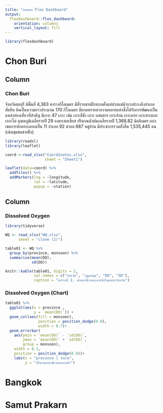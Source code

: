 ```yaml
---
title: "ทดสอบ Flex Dashboard"
output: 
  flexdashboard::flex_dashboard:
    orientation: columns
    vertical_layout: fill
---
```


```r
library(flexdashboard)
```
Chon Buri
=================================
Column {data-width=650 .tabset}
-----------------------------------------------------------------------

### Chon Buri
จังหวัดชลบุรี มีพื้นที่ 4,363 ตารางกิโลเมตร มีที่ราบชายฝั่งทะเลตั้งแต่ปากแม่น้ำบางปะกงถึงอำเภอสัตหีบ คิดเป็นความยาวประมาณ 170 กิโลเมตร มีหาดทรายสวยงามหลายแห่งซึ่งได้รับการพัฒนาเป็นแหล่งท่องเที่ยวที่สำคัญ มีเกาะ 47 เกาะ เช่น เกาะสีชัง เกาะ แสมสาร เกาะล้าน เกาะครก เกาะสากและเกาะไผ่ อุณหภูมิเฉลี่ยรายปี 29 องศาเซลเซียส ปริมาณน้ำฝนเฉลี่ยรายปี 1,368.82 มิลลิเมตร แบ่งเขตการปกครองออกเป็น 11 อำเภอ 92 ตำบล 687 หมู่บ้าน มีประชากรรวมทั้งสิ้น 1,535,445 คน (เน้นชุมชนชายฝั่ง)
```r
library(readxl)
library(leaflet)

coord <-read_xlsx("Coordinates.xlsx",
                  sheet = "Sheet1")

leaflet(data=coord) %>%
  addTiles() %>%
  addMarkers(lng = ~longitude,
             lat = ~latitude,
             popup = ~station)

```

Column {data-width=350}
-----------------------------------------------------------------------

### Dissolved Oxygen

```r
library(tidyverse)

WQ <- read_xlsx("WQ.xlsx",
      sheet = "clone (2)")

table01 <- WQ %>%
  group_by(province, monsoon) %>%
  summarise(mean(DO), 
            sd(DO))

knitr::kable(table01, digits = 2, 
             col.names = c("จังหวัด", "ฤดูมรสุม", "DO", "SD"), 
             caption = "ตารางที่ 1. ค่าออกซิเจนละลายน้ำในแต่ละจังหวัด")

```

### Dissolved Oxygen (Chart)

```r

table01 %>%
  ggplot(aes(x = province ,
             y = `mean(DO)`)) +
  geom_col(aes(fill = monsoon),
               position = position_dodge(0.8),
               width = 0.7)+
  geom_errorbar(
    aes(ymin = `mean(DO)` - `sd(DO)`,
        ymax = `mean(DO)` + `sd(DO)`,
        group = monsoon),
    width = 0.3,
    position = position_dodge(0.8))+
    labs(x = "province | จังหวัด",
         y = "ปริมาณออกซิเจนละลายน้ำ")

```

Bangkok
===================================






Samut Prakarn
===================================
